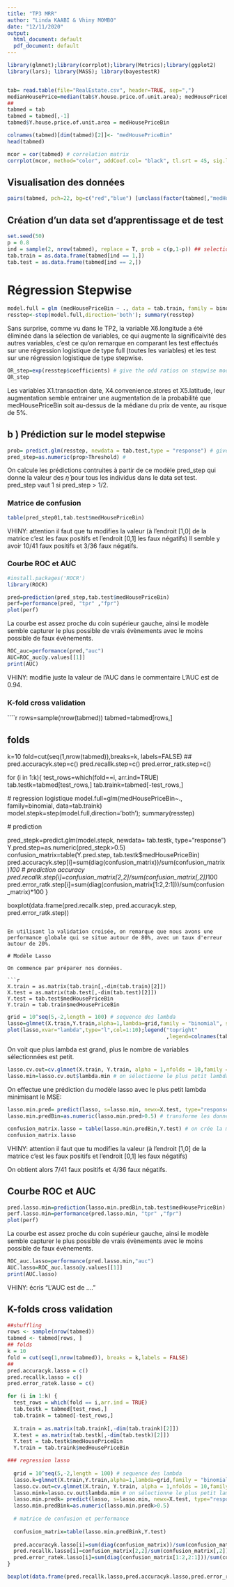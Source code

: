 ```yaml
---
title: "TP3 MRR"
author: "Linda KAABI & Vhiny MOMBO"
date: "12/11/2020"
output:
  html_document: default
  pdf_document: default
---
```


```r
library(glmnet);library(corrplot);library(Metrics);library(ggplot2)
library(lars); library(MASS); library(bayestestR)


tab= read.table(file="RealEstate.csv", header=TRUE, sep=",")
medianHousePrice=median(tab$Y.house.price.of.unit.area); medHousePriceBin=as.numeric(tab$Y.house.price.of.unit.area>medianHousePrice);
##
tabmed = tab
tabmed = tabmed[,-1] 
tabmed$Y.house.price.of.unit.area = medHousePriceBin 

colnames(tabmed)[dim(tabmed)[2]]<- "medHousePriceBin"
head(tabmed)

mcor = cor(tabmed) # correlation matrix
corrplot(mcor, method="color", addCoef.col= "black", tl.srt = 45, sig.level=0.01, insig="blank")

```

## Visualisation des données 
```r
pairs(tabmed, pch=22, bg=c("red","blue") [unclass(factor(tabmed[,"medHousePriceBin"]))])
```

## Création d'un data set d'apprentissage et de test
```r
set.seed(50)
p = 0.8
ind = sample(2, nrow(tabmed), replace = T, prob = c(p,1-p)) ## selection aleatoire 80 - 20 des indices d 
tab.train = as.data.frame(tabmed[ind == 1,])
tab.test = as.data.frame(tabmed[ind == 2,])

```

# Régression Stepwise 

```r
model.full = glm (medHousePriceBin ~ ., data = tab.train, family = binomial)
resstep<-step(model.full,direction='both'); summary(resstep)
```

Sans surprise, comme vu dans le TP2, la variable X6.longitude a été éliminée dans la sélection de variables, ce qui augmente la significaivité des autres variables, c'est ce qu'on remarque en comparant les test effectués sur une régression logistique de type full (toutes les variables) et les test sur une régression logistique de type stepwise. 

```r
OR_step=exp(resstep$coefficients) # give the odd ratios on stepwise model
OR_step
```

Les variables X1.transaction date, X4.convenience.stores et X5.latitude, leur augmentation semble entrainer une augmentation de la probabilité que medHousePriceBin soit au-dessus de la médiane du prix de vente, au risque de 5%.

## b ) Prédiction sur le model stepwise

```r
prob= predict.glm(resstep, newdata = tab.test,type = "response") # give the predicted prob on the stepwise model
pred_step=as.numeric(prop>Threshold) #
```

On calcule les prédictions contruites à partir de ce modèle pred_step qui donne la valeur des $\hat\eta$ pour tous les individus dans le data set test. pred_step vaut 1 si pred_step > 1/2. 

### Matrice de confusion

```r
table(pred_step01,tab.test$medHousePriceBin)
```
VHINY: attention il faut que tu modifies la valeur (à l'endroit [1,0] de la matrice c'est les faux positifs et l'endroit [0,1] les faux négatifs)
Il semble y avoir 10/41 faux positifs et 3/36 faux négatifs. 

### Courbe ROC et AUC 
```r
#install.packages('ROCR')
library(ROCR)

pred=prediction(pred_step,tab.test$medHousePriceBin)
perf=performance(pred, "tpr" ,"fpr")
plot(perf)
```

La courbe est assez proche du coin supérieur gauche, ainsi le modèle semble capturer le plus possible de vrais évènements avec le moins possible de faux évènements.

```r
ROC_auc=performance(pred,"auc")
AUC=ROC_auc@y.values[[1]]
print(AUC)
```
VHINY: modifie juste la valeur de l'AUC dans le commentaire 
L'AUC est de 0.94.

### K-fold cross validation

````r
rows=sample(nrow(tabmed))
tabmed=tabmed[rows,]

## folds

k=10
fold=cut(seq(1,nrow(tabmed)),breaks=k, labels=FALSE)
##
pred.accuracyk.step=c()
pred.recallk.step=c()
pred.error_ratk.step=c()

for (i in 1:k){
  test_rows=which(fold==i, arr.ind=TRUE)
  tab.testk=tabmed[test_rows,]
  tab.traink=tabmed[-test_rows,]
  
  # regression logistique
  model.full=glm(medHousePriceBin~., family=binomial, data=tab.traink)
  model.stepk=step(model.full,direction='both'); summary(resstep)
  
  # prediction
  
  pred_stepk=predict.glm(model.stepk, newdata= tab.testk, type="response")
  Y.pred.step=as.numeric(pred_stepk>0.5)
  confusion_matrix=table(Y.pred.step, tab.testk$medHousePriceBin)
  pred.accuracyk.step[i]=sum(diag(confusion_matrix))/sum(confusion_matrix)*100 # prediction accuracy 
  pred.recallk.step[i]=confusion_matrix[2,2]/sum(confusion_matrix[,2])*100 
  pred.error_ratk.step[i]=sum(diag(confusion_matrix[1:2,2:1]))/sum(confusion_matrix)*100
}

boxplot(data.frame(pred.recallk.step, pred.accuracyk.step, pred.error_ratk.step))
```

En utilisant la validation croisée, on remarque que nous avons une performance globale qui se situe autour de 80%, avec un taux d'erreur autour de 20%. 

# Modèle Lasso 

On commence par préparer nos données. 

```r
X.train = as.matrix(tab.train[,-dim(tab.train)[2]])
X.test = as.matrix(tab.test[,-dim(tab.test)[2]]) 
Y.test = tab.test$medHousePriceBin
Y.train = tab.train$medHousePriceBin
```

```r
grid = 10^seq(5,-2,length = 100) # sequence des lambda
lasso=glmnet(X.train,Y.train,alpha=1,lambda=grid,family = "binomial", standardize=FALSE)
plot(lasso,xvar="lambda",type="l",col=1:10);legend("topright"
                                                   ,legend=colnames(tab.train[,1:ncol(tab.train)-1]), col=1:10, lty=1)
```
On voit que plus lambda est grand, plus le nombre de variables sélectionnées est petit. 

```r
lasso.cv.out=cv.glmnet(X.train, Y.train, alpha = 1,nfolds = 10,family = "binomial"); lasso.cv.out
lasso.min=lasso.cv.out$lambda.min # on sélectionne le plus petit lambda qui minimise le MSE 
```

On effectue une prédiction du modèle lasso avec le plus petit lambda minimisant le MSE: 

```r
lasso.min.pred= predict(lasso, s=lasso.min, newx=X.test, type="response")
lasso.min.predBin=as.numeric(lasso.min.pred>0.5) # transforme les données en données binaire avec un seuil de 1/2 

confusion_matrix.lasso = table(lasso.min.predBin,Y.test) # on crée la matrice de confusion 
confusion_matrix.lasso
```
VHINY: attention il faut que tu modifies la valeur (à l'endroit [1,0] de la matrice c'est les faux positifs et l'endroit [0,1] les faux négatifs)

On obtient alors 7/41 faux positifs et 4/36 faux négatifs. 

## Courbe ROC et AUC 

```r
pred.lasso.min=prediction(lasso.min.predBin,tab.test$medHousePriceBin)
perf.lasso.min=performance(pred.lasso.min, "tpr" ,"fpr")
plot(perf)
```
La courbe est assez proche du coin supérieur gauche, ainsi le modèle semble capturer le plus possible de vrais évènements avec le moins possible de faux évènements. 

```r
ROC_auc.lasso=performance(pred.lasso.min,"auc")
AUC.lasso=ROC_auc.lasso@y.values[[1]]
print(AUC.lasso)
```

VHINY: écris "L'AUC est de .... "

## K-folds cross validation


```r
##shuffling
rows <- sample(nrow(tabmed))
tabmed <- tabmed[rows, ]
## folds
k = 10 
fold = cut(seq(1,nrow(tabmed)), breaks = k,labels = FALSE) 
##
pred.accuracyk.lasso = c() 
pred.recallk.lasso = c() 
pred.error_ratek.lasso = c()

for (i in 1:k) {
  test_rows = which(fold == i,arr.ind = TRUE)
  tab.testk = tabmed[test_rows,]
  tab.traink = tabmed[-test_rows,]
  
  X.train = as.matrix(tab.traink[,-dim(tab.traink)[2]])
  X.test = as.matrix(tab.testk[,-dim(tab.testk)[2]]) 
  Y.test = tab.testk$medHousePriceBin
  Y.train = tab.traink$medHousePriceBin

### regression lasso
  
  grid = 10^seq(5,-2,length = 100) # sequence des lambda
  lasso.k=glmnet(X.train,Y.train,alpha=1,lambda=grid,family = "binomial", standardize=FALSE)
  lasso.cv.out=cv.glmnet(X.train, Y.train, alpha = 1,nfolds = 10,family = "binomial"); 
  lasso.mink=lasso.cv.out$lambda.min # on sélectionne le plus petit lambda qui minimise le MSE 
  lasso.min.predk= predict(lasso, s=lasso.min, newx=X.test, type="response")
  lasso.min.predBink=as.numeric(lasso.min.predk>0.5)
  
  # matrice de confusion et performance
  
  confusion_matrix=table(lasso.min.predBink,Y.test)
  
  pred.accuracyk.lasso[i]=sum(diag(confusion_matrix))/sum(confusion_matrix)*100
  pred.recallk.lasso[i]=confusion_matrix[2,2]/sum(confusion_matrix[,2])*100
  pred.error_ratek.lasso[i]=sum(diag(confusion_matrix[1:2,2:1]))/sum(confusion_matrix)*100
}

boxplot(data.frame(pred.recallk.lasso,pred.accuracyk.lasso,pred.error_ratek.lasso))
```

 

